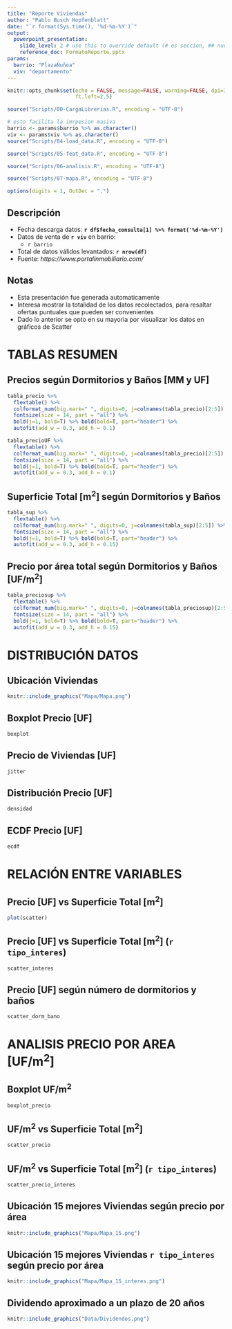 ```yaml
---
title: "Reporte Viviendas"
author: "Pablo Busch Hopfenblatt"
date: "`r format(Sys.time(), '%d-%m-%Y')`"
output: 
  powerpoint_presentation:
    slide_level: 2 # use this to override default (# es seccion, ## nueva slide)
    reference_doc: FormatoReporte.pptx
params:
  barrio: "PlazaÑuñoa"
  viv: "departamento"
---
```


```r
knitr::opts_chunk$set(echo = FALSE, message=FALSE, warning=FALSE, dpi=300,
                      ft.left=2.5)
```

```r
source("Scripts/00-CargaLibrerias.R", encoding = "UTF-8")
```

```r
# esto facilita la imrpesion masiva
barrio <- params$barrio %>% as.character()
viv <- params$viv %>% as.character()
source("Scripts/04-load_data.R", encoding = "UTF-8")
```

```r
source("Scripts/05-feat_data.R", encoding = "UTF-8")
```

```r
source("Scripts/06-analisis.R", encoding = "UTF-8")
```

```r
source("Scripts/07-mapa.R", encoding = "UTF-8")
```

```r
options(digits = 1, OutDec = ".")
```

## Descripción

- Fecha descarga datos: **`r df$fecha_consulta[1] %>% format('%d-%m-%Y')`**
- Datos de venta de **`r viv`** en barrio:
  + `r barrio`
- Total de datos válidos levantados: **`r nrow(df)`**
- Fuente: *https://www.portalinmobiliario.com/*

## Notas

- Esta presentación fue generada automaticamente
- Interesa mostrar la totalidad de los datos recolectados, para resaltar ofertas puntuales que pueden ser convenientes
- Dado lo anterior se opto en su mayoria por visualizar los datos en gráficos de Scatter

# TABLAS RESUMEN

## Precios según Dormitorios y Baños [MM y UF]
```r
tabla_precio %>% 
  flextable() %>% 
  colformat_num(big.mark=" ", digits=0, j=colnames(tabla_precio)[2:5]) %>% 
  fontsize(size = 14, part = "all") %>% 
  bold(j=1, bold=T) %>% bold(bold=T, part="header") %>% 
  autofit(add_w = 0.3, add_h = 0.1)
```

```r
tabla_precioUF %>%  
  flextable() %>% 
  colformat_num(big.mark=" ", digits=0, j=colnames(tabla_precio)[2:5]) %>% 
  fontsize(size = 14, part = "all") %>% 
  bold(j=1, bold=T) %>% bold(bold=T, part="header") %>% 
  autofit(add_w = 0.3, add_h = 0.1)
```

## Superficie Total [m^2^] según Dormitorios y Baños
```r
tabla_sup %>% 
  flextable() %>% 
  colformat_num(big.mark=" ", digits=0, j=colnames(tabla_sup)[2:5]) %>%
  fontsize(size = 14, part = "all") %>% 
  bold(j=1, bold=T) %>% bold(bold=T, part="header") %>% 
  autofit(add_w = 0.3, add_h = 0.15)
```

## Precio por área total según Dormitorios y Baños [UF/m^2^]
```r
tabla_preciosup %>% 
  flextable() %>% 
  colformat_num(big.mark=" ", digits=0, j=colnames(tabla_preciosup)[2:5]) %>%
  fontsize(size = 14, part = "all") %>% 
  bold(j=1, bold=T) %>% bold(bold=T, part="header") %>% 
  autofit(add_w = 0.3, add_h = 0.15)
```

# DISTRIBUCIÓN DATOS

## Ubicación Viviendas
```r
knitr::include_graphics("Mapa/Mapa.png")
```

## Boxplot Precio [UF]
```r
boxplot
```

## Precio de Viviendas [UF]
```r
jitter
```

## Distribución Precio [UF]
```r
densidad
```

## ECDF Precio [UF]
```r
ecdf
```

# RELACIÓN ENTRE VARIABLES

## Precio [UF] vs Superficie Total [m^2^]
```r
plot(scatter)
```

## Precio [UF] vs Superficie Total [m^2^] (`r tipo_interes`)
```r
scatter_interes
```

## Precio [UF] según número de dormitorios y baños
```r
scatter_dorm_bano
```

# ANALISIS PRECIO POR AREA [UF/m^2^]

## Boxplot UF/m^2^

```r
boxplot_precio
```

## UF/m^2^ vs Superficie Total [m^2^]
```r
scatter_precio
```

## UF/m^2^ vs Superficie Total [m^2^] (`r tipo_interes`)
```r
scatter_precio_interes
```

## Ubicación 15 mejores Viviendas según precio por área
```r
knitr::include_graphics("Mapa/Mapa_15.png")
```

## Ubicación 15 mejores Viviendas `r tipo_interes` según precio por área
```r
knitr::include_graphics("Mapa/Mapa_15_interes.png")
```

## Dividendo aproximado a un plazo de 20 años
```r
knitr::include_graphics("Data/Dividendos.png")
```

